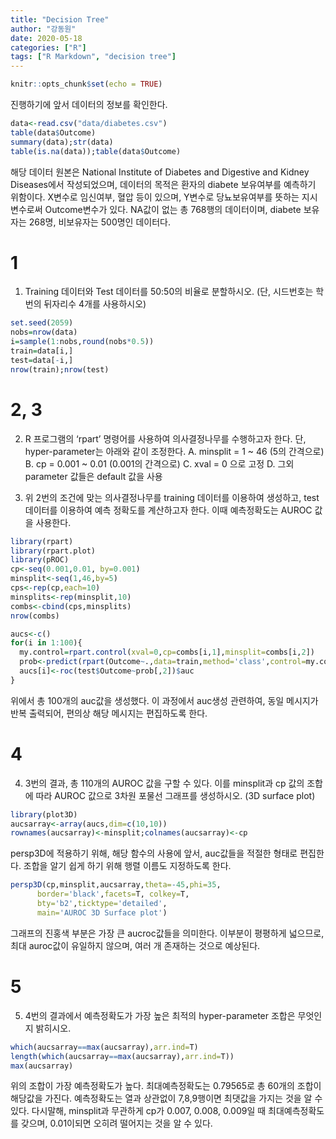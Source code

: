 ```yaml
---
title: "Decision Tree"
author: "강동원"
date: 2020-05-18
categories: ["R"]
tags: ["R Markdown", "decision tree"]
---
```


```r
knitr::opts_chunk$set(echo = TRUE)
```

 진행하기에 앞서 데이터의 정보를 확인한다.
```r
data<-read.csv("data/diabetes.csv")
table(data$Outcome)
summary(data);str(data)
table(is.na(data));table(data$Outcome)
```
 해당 데이터 원본은 National Institute of Diabetes and Digestive and Kidney Diseases에서 작성되었으며, 데이터의 목적은 환자의 diabete 보유여부를 예측하기 위함이다. X변수로 임신여부, 혈압 등이 있으며, Y변수로 당뇨보유여부를 뜻하는 지시변수로써 Outcome변수가 있다.
 NA값이 없는 총 768행의 데이터이며, diabete 보유자는 268명, 비보유자는 500명인 데이터다.



# 1
1. Training 데이터와 Test 데이터를 50:50의 비율로 분할하시오. (단, 시드번호는 학번의 뒤자리수 4개를 사용하시오)

```r
set.seed(2059)
nobs=nrow(data)
i=sample(1:nobs,round(nobs*0.5))
train=data[i,]
test=data[-i,]
nrow(train);nrow(test)
```



# 2, 3
2. R 프로그램의 ‘rpart’ 명령어를 사용하여 의사결정나무를 수행하고자 한다.
단, hyper-parameter는 아래와 같이 조정한다.
  A. minsplit = 1 ~ 46 (5의 간격으로)
  B. cp = 0.001 ~ 0.01 (0.001의 간격으로)
  C. xval = 0 으로 고정
  D. 그외 parameter 값들은 default 값을 사용

3. 위 2번의 조건에 맞는 의사결정나무를 training 데이터를 이용하여 생성하고, test 데이터를 이용하여 예측 정확도를 계산하고자 한다. 이때 예측정확도는
AUROC 값을 사용한다.

```r
library(rpart)
library(rpart.plot)
library(pROC)
cp<-seq(0.001,0.01, by=0.001)
minsplit<-seq(1,46,by=5)
cps<-rep(cp,each=10)
minsplits<-rep(minsplit,10)
combs<-cbind(cps,minsplits)
nrow(combs)

aucs<-c()
for(i in 1:100){
  my.control=rpart.control(xval=0,cp=combs[i,1],minsplit=combs[i,2])
  prob<-predict(rpart(Outcome~.,data=train,method='class',control=my.control),newdata=test,type='prob')
  aucs[i]<-roc(test$Outcome~prob[,2])$auc
}
```
 위에서 총 100개의 auc값을 생성했다. 이 과정에서 auc생성 관련하여, 동일 메시지가 반복 출력되어, 편의상 해당 메시지는 편집하도록 한다.



# 4
4. 3번의 결과, 총 110개의 AUROC 값을 구할 수 있다. 이를 minsplit과 cp 값의 조합에 따라 AUROC 값으로 3차원 포물선 그래프를 생성하시오. (3D surface plot)

```r
library(plot3D)
aucsarray<-array(aucs,dim=c(10,10))
rownames(aucsarray)<-minsplit;colnames(aucsarray)<-cp
```
 persp3D에 적용하기 위해, 해당 함수의 사용에 앞서, auc값들을 적절한 형태로 편집한다. 조합을 알기 쉽게 하기 위해 행렬 이름도 지정하도록 한다.


```r
persp3D(cp,minsplit,aucsarray,theta=-45,phi=35,
      border='black',facets=T, colkey=T,
      bty='b2',ticktype='detailed',
      main='AUROC 3D Surface plot')
```
 그래프의 진홍색 부분은 가장 큰 aucroc값들을 의미한다. 이부분이 평평하게 넓으므로, 최대 auroc값이 유일하지 않으며, 여러 개 존재하는 것으로 예상된다.



# 5
5. 4번의 결과에서 예측정확도가 가장 높은 최적의 hyper-parameter 조합은 무엇인지 밝히시오.

```r
which(aucsarray==max(aucsarray),arr.ind=T)
length(which(aucsarray==max(aucsarray),arr.ind=T))
max(aucsarray)
```
 위의 조합이 가장 예측정확도가 높다. 최대예측정확도는 0.79565로 총 60개의 조합이 해당값을 가진다.
 예측정확도는 열과 상관없이 7,8,9행이면 최댓값을 가지는 것을 알 수 있다. 다시말해, minsplit과 무관하게 cp가 0.007, 0.008, 0.009일 때 최대예측정확도를 갖으며, 0.01이되면 오히려 떨어지는 것을 알 수 있다.